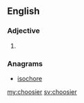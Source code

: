 ==English==

===Adjective===
{{head|en|adjective comparative form}}

# {{en-comparative of|choosy}}

===Anagrams===
* [[isochore#English|isochore]]

[[my:choosier]]
[[sv:choosier]]